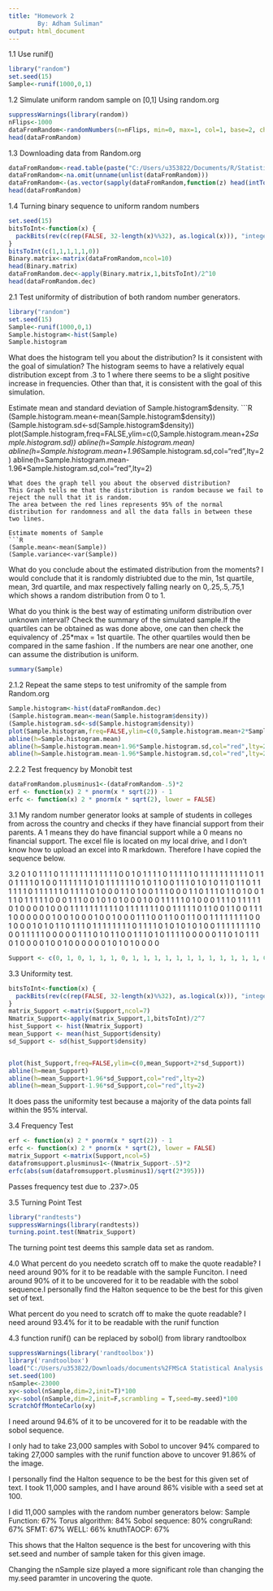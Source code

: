 ```yaml
---
title: "Homework 2
        By: Adham Suliman"
output: html_document
---
```


1.1 Use runif()
```R
library("random")
set.seed(15)
Sample<-runif(1000,0,1)
```


1.2 Simulate uniform random sample on [0,1] Using random.org

```R
suppressWarnings(library(random))
nFlips<-1000
dataFromRandom<-randomNumbers(n=nFlips, min=0, max=1, col=1, base=2, check=TRUE)
head(dataFromRandom)
```

1.3 Downloading data from Random.org

```R
dataFromRandom<-read.table(paste("C:/Users/u353822/Documents/R/Statistical Analysis","randbyte.txt",sep="/"))
dataFromRandom<-na.omit(unname(unlist(dataFromRandom)))
dataFromRandom<-(as.vector(sapply(dataFromRandom,function(z) head(intToBits(z),8)))==1)*1
head(dataFromRandom)
```

1.4 Turning binary sequence to uniform random numbers 
```R
set.seed(15)
bitsToInt<-function(x) {
  packBits(rev(c(rep(FALSE, 32-length(x)%%32), as.logical(x))), "integer")
}
bitsToInt(c(1,1,1,1,1,0))
Binary.matrix<-matrix(dataFromRandom,ncol=10)
head(Binary.matrix)
dataFromRandom.dec<-apply(Binary.matrix,1,bitsToInt)/2^10
head(dataFromRandom.dec)
```
2.1 Test uniformity of distribution of both random number generators. 
```R
library("random")
set.seed(15)
Sample<-runif(1000,0,1)
Sample.histogram<-hist(Sample)
Sample.histogram
```
What does the histogram tell you about the distribution? Is it consistent with the goal of simulation?
The histogram seems to have a relatively equal distribution except from .3 to 1 where there seems to be a slight positive increase in frequencies. 
Other than that, it is consistent with the goal of this simulation. 

Estimate mean and standard deviation of Sample.histogram$density.
```R
(Sample.histogram.mean<-mean(Sample.histogram$density))
(Sample.histogram.sd<-sd(Sample.histogram$density))
plot(Sample.histogram,freq=FALSE,ylim=c(0,Sample.histogram.mean+2*Sample.histogram.sd))
abline(h=Sample.histogram.mean)
abline(h=Sample.histogram.mean+1.96*Sample.histogram.sd,col="red",lty=2)
abline(h=Sample.histogram.mean-1.96*Sample.histogram.sd,col="red",lty=2)
```
What does the graph tell you about the observed distribution?
This Graph tells me that the distribution is random because we fail to reject the null that it is random. 
The area between the red lines represents 95% of the normal distribution for randomness and all the data falls in between these two lines.

Estimate moments of Sample
```R
(Sample.mean<-mean(Sample))
(Sample.variance<-var(Sample))
```


What do you conclude about the estimated distribution from the moments?
I would conclude that it is randomly distriubted due to the min, 1st quartile, mean, 3rd quartile, and max respectively falling nearly on 0,.25,.5,.75,1 which shows a random distribution from 0 to 1.

What do you think is the best way of estimating uniform distribution over unknown interval? 
Check the summary of the simulated sample.If the quartiles can be obtained as was done above, one can then check the equivalency of .25*max = 1st quartile. The other quartiles would then be compared in the same fashion . If the numbers are near one another, one can assume the distribution is uniform.

```R
summary(Sample)
```


2.1.2 Repeat the same steps to test unifromity of the sample from Random.org
```R
Sample.histogram<-hist(dataFromRandom.dec)
(Sample.histogram.mean<-mean(Sample.histogram$density))
(Sample.histogram.sd<-sd(Sample.histogram$density))
plot(Sample.histogram,freq=FALSE,ylim=c(0,Sample.histogram.mean+2*Sample.histogram.sd))
abline(h=Sample.histogram.mean)
abline(h=Sample.histogram.mean+1.96*Sample.histogram.sd,col="red",lty=2)
abline(h=Sample.histogram.mean-1.96*Sample.histogram.sd,col="red",lty=2)
```

2.2.2 Test frequency by Monobit test
```R
dataFromRandom.plusminus1<-(dataFromRandom-.5)*2
erf <- function(x) 2 * pnorm(x * sqrt(2)) - 1
erfc <- function(x) 2 * pnorm(x * sqrt(2), lower = FALSE)
```

3.1 My random number generator looks at sample of students in colleges from across the country and checks if they have financial support from their parents. A 1 means they do have financial support while a 0 means no financial support. The excel file is located on my local drive, and I don't know how to upload an excel into R markdown. Therefore I have copied the sequence below.

3.2
 0 1 0 1 1 1 0 1 1 1 1 1 1 1 1 1 1 1 1 0 0 1 0 1 1 1 1 0 1 1 1 1 1 0 1 1 1 1 1 1 1 1 1 1 0 1 1 0 1 1 1 1 0 1 0 0 1 1 1 1 1 1 0 1 0 1 1 1 1 1 1 0 1 0
 1 1 0 0 1 1 1 0 1 0 1 0 1 1 0 1 1 0 1 1 1 1 1 1 0 1 1 1 1 1 1 0 1 1 1 1 0 1 0 0 0 1 1 0 1 0 0 1 1 1 0 0 0 1 1 0 1 1 1 0 1 1 0 1 0 0 1 1 1 0 1 1 1 1
 1 0 0 0 1 1 1 0 0 1 0 1 0 1 0 0 0 1 0 0 1 1 1 1 1 0 1 0 0 0 1 1 1 0 1 1 1 1 1 0 1 0 0 0 0 1 0 0 0 1 1 1 1 1 1 1 1 1 1 0 1 1 1 1 1 1 1 0 0 1 1 1 1 1
 0 1 1 0 0 1 1 0 0 1 1 1 1 0 0 0 0 0 0 1 0 0 1 0 0 0 1 0 0 1 0 0 0 1 1 1 0 0 1 1 0 0 1 1 0 0 1 1 1 1 1 1 1 1 0 0 1 0 0 0 1 0 1 0 1 1 0 1 1 1 0 1 1 1
 1 1 1 1 1 0 1 1 1 1 0 1 0 1 0 1 0 1 0 0 1 1 1 1 1 1 1 1 0 0 0 1 1 1 1 1 0 0 0 0 0 1 1 1 0 1 0 1 1 0 0 1 1 1 0 1 0 1 1 1 1 0 0 0 0 0 1 1 0 1 0 1 1 1
 0 1 0 0 0 0 1 0 0 1 0 0 0 0 0 0 1 0 1 0 1 0 0 0 0
```R
Support <- c(0, 1, 0, 1, 1, 1, 0, 1, 1, 1, 1, 1, 1, 1, 1, 1, 1, 1, 1, 0, 0, 1, 0, 1, 1, 1, 1, 0, 1, 1, 1, 1, 1, 0, 1, 1, 1, 1, 1, 1, 1, 1, 1, 1, 0, 1, 1, 0, 1, 1, 1, 1, 0, 1, 0, 0, 1, 1, 1, 1, 1, 1, 0, 1, 0, 1, 1, 1, 1, 1, 1, 0, 1, 0, 1, 1, 0, 0, 1, 1, 1, 0, 1, 0, 1, 0, 1, 1, 0, 1, 1, 0, 1, 1, 1, 1, 1, 1, 0, 1, 1, 1, 1, 1, 1, 0, 1, 1, 1, 1, 0, 1, 0, 0, 0, 1, 1, 0, 1, 0, 0, 1, 1, 1, 0, 0, 0, 1, 1, 0, 1, 1, 1, 0, 1, 1, 0, 1, 0, 0, 1, 1, 1, 0, 1, 1, 1, 1, 1, 0, 0, 0, 1, 1, 1, 0, 0, 1, 0, 1, 0, 1, 0, 0, 0, 1, 0, 0, 1, 1, 1, 1, 1, 0, 1, 0, 0, 0, 1, 1, 1, 0, 1, 1, 1, 1, 1, 0, 1, 0, 0, 0, 0, 1, 0, 0, 0, 1, 1, 1, 1, 1, 1, 1, 1, 1, 1, 0, 1, 1, 1, 1, 1, 1, 1, 0, 0, 1, 1, 1, 1, 1, 0, 1, 1, 0, 0, 1, 1, 0, 0, 1, 1, 1, 1, 0, 0, 0, 0, 0, 0, 1, 0, 0, 1, 0, 0, 0, 1, 0, 0, 1, 0, 0, 0, 1, 1, 1, 0, 0, 1, 1, 0, 0, 1, 1, 0, 0, 1, 1, 1, 1, 1, 1, 1, 1, 0, 0, 1, 0, 0, 0, 1, 0, 1, 0, 1, 1, 0, 1, 1, 1, 0, 1, 1, 1, 1, 1, 1, 1, 1, 0, 1, 1, 1, 1, 0, 1, 0, 1, 0, 1, 0, 1, 0, 0, 1, 1, 1, 1, 1, 1, 1, 1, 0, 0, 0, 1, 1, 1, 1, 1, 0, 0, 0, 0, 0, 1, 1, 1, 0, 1, 0, 1, 1, 0, 0, 1, 1, 1, 0, 1, 0, 1, 1, 1, 1, 0, 0, 0, 0, 0, 1, 1, 0, 1, 0, 1, 1, 1, 0, 1, 0, 0, 0, 0, 1, 0, 0, 1, 0, 0, 0, 0, 0, 0, 1, 0, 1, 0, 1, 0, 0, 0, 0)
```

3.3 Uniformity test.
```R
bitsToInt<-function(x) {
  packBits(rev(c(rep(FALSE, 32-length(x)%%32), as.logical(x))), "integer")
}
matrix_Support <-matrix(Support,ncol=7)
Nmatrix_Support<-apply(matrix_Support,1,bitsToInt)/2^7
hist_Support <- hist(Nmatrix_Support)
mean_Support <- mean(hist_Support$density)
sd_Support <- sd(hist_Support$density)


plot(hist_Support,freq=FALSE,ylim=c(0,mean_Support+2*sd_Support))
abline(h=mean_Support)
abline(h=mean_Support+1.96*sd_Support,col="red",lty=2)
abline(h=mean_Support-1.96*sd_Support,col="red",lty=2)
```
It does pass the uniformity test because a majority of the data points fall within the 95% interval.

3.4 Frequency Test
```R
erf <- function(x) 2 * pnorm(x * sqrt(2)) - 1
erfc <- function(x) 2 * pnorm(x * sqrt(2), lower = FALSE)
matrix_Support <-matrix(Support,ncol=5)
datafromsupport.plusminus1<-(Nmatrix_Support-.5)*2
erfc(abs(sum(datafromsupport.plusminus1)/sqrt(2*395)))
```
Passes frequency test due to .237>.05

3.5 Turning Point Test
```R
library("randtests")
suppressWarnings(library(randtests))
turning.point.test(Nmatrix_Support)
```
The turning point test deems this sample data set as random.

4.0 What percent do you needeto scratch off to make the quote readable? I need around 90% for it to be readable with the sample Funciton.
I need around 90% of it to be uncovered for it to be readable with the sobol sequence.I personally find the Halton sequence to be the best for this given set of text. 

What percent do you need to scratch off to make the quote readable? 
I need around 93.4% for it to be readable with the runif function

4.3  function runif() can be replaced by sobol() from library randtoolbox
```R
suppressWarnings(library('randtoolbox'))
library('randtoolbox')
load("C:/Users/u353822/Downloads/documents%2FMScA Statistical Analysis 31007%2FMScA 31007 Lecture 2%2FScratchOffMonteCarlo.rda")
set.seed(100)
nSample<-23000
xy<-sobol(nSample,dim=2,init=T)*100
xy<-sobol(nSample,dim=2,init=F,scrambling = T,seed=my.seed)*100
ScratchOffMonteCarlo(xy)
```

I need around 94.6% of it to be uncovered for it to be readable with the sobol sequence.

I only had to take 23,000 samples with Sobol to uncover 94% compared to taking 27,000 samples with the runif function above to uncover 91.86% of the image.

I personally find the Halton sequence to be the best for this given set of text. I took 11,000 samples, and I have around 86% visible with a seed set at 100.

I did 11,000 samples with the random number generators below:
Sample Function: 67%
Torus algorithm: 84%
Sobol sequence: 80%
congruRand: 67%
SFMT: 67%
WELL: 66%
knuthTAOCP: 67%

This shows that the Halton sequence is the best for uncovering with this set.seed and number of sample taken for this given image.

Changing the nSample size played a more significant role than changing the my.seed paramter in uncovering the quote.